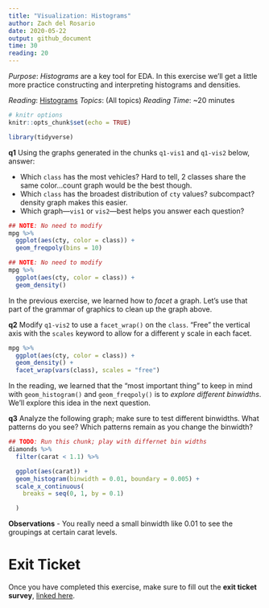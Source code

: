 ```yaml
---
title: "Visualization: Histograms"
author: Zach del Rosario
date: 2020-05-22
output: github_document
time: 30
reading: 20
---
```


*Purpose*: *Histograms* are a key tool for EDA. In this exercise we'll get a little more practice constructing and interpreting histograms and densities.

*Reading*: [Histograms](https://rstudio.cloud/learn/primers/3.3)
*Topics*: (All topics)
*Reading Time*: ~20 minutes

```r
# knitr options
knitr::opts_chunk$set(echo = TRUE)
```

```r
library(tidyverse)

```

__q1__ Using the graphs generated in the chunks `q1-vis1` and `q1-vis2` below, answer:

- Which `class` has the most vehicles? Hard to tell, 2 classes share the same color...count graph would be the best though.
- Which `class` has the broadest distribution of `cty` values? subcompact? density graph makes this  easier.
- Which graph---`vis1` or `vis2`---best helps you answer each question?

```r
## NOTE: No need to modify
mpg %>%
  ggplot(aes(cty, color = class)) +
  geom_freqpoly(bins = 10)
```


```r
## NOTE: No need to modify
mpg %>%
  ggplot(aes(cty, color = class)) +
  geom_density()
```


In the previous exercise, we learned how to *facet* a graph. Let's use that part of the grammar of graphics to clean up the graph above.

__q2__ Modify `q1-vis2` to use a `facet_wrap()` on the `class`. "Free" the vertical axis with the `scales` keyword to allow for a different y scale in each facet.

```r
mpg %>%
  ggplot(aes(cty, color = class)) +
  geom_density() +
  facet_wrap(vars(class), scales = "free")
```

In the reading, we learned that the "most important thing" to keep in mind with `geom_histogram()` and `geom_freqpoly()` is to _explore different binwidths_. We'll explore this idea in the next question.

__q3__ Analyze the following graph; make sure to test different binwidths. What patterns do you see? Which patterns remain as you change the binwidth?

```r
## TODO: Run this chunk; play with differnet bin widths
diamonds %>%
  filter(carat < 1.1) %>%

  ggplot(aes(carat)) +
  geom_histogram(binwidth = 0.01, boundary = 0.005) +
  scale_x_continuous(
    breaks = seq(0, 1, by = 0.1)

  )
```

**Observations**
- You really need a small binwidth like 0.01 to see the groupings at certain carat levels.

<!-- include-exit-ticket -->
# Exit Ticket
<!-- -------------------------------------------------- -->

Once you have completed this exercise, make sure to fill out the **exit ticket survey**, [linked here](https://docs.google.com/forms/d/e/1FAIpQLSeuq2LFIwWcm05e8-JU84A3irdEL7JkXhMq5Xtoalib36LFHw/viewform?usp=pp_url&entry.693978880=e-vis02-histograms-assignment.Rmd).
